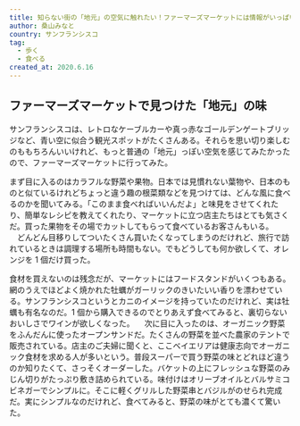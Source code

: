 ```yaml
---
title: 知らない街の「地元」の空気に触れたい！ファーマーズマーケットには情報がいっぱい
author: 桑山みなと
country: サンフランシスコ
tag:
  - 歩く
  - 食べる
created_at: 2020.6.16
---
```



## ファーマーズマーケットで見つけた「地元」の味

サンフランシスコは、レトロなケーブルカーや真っ赤なゴールデンゲートブリッジなど、青い空に似合う観光スポットがたくさんある。それらを思い切り楽しむのももちろんいいけれど、もっと普通の「地元」っぽい空気を感じてみたかったので、ファーマーズマーケットに行ってみた。

まず目に入るのはカラフルな野菜や果物。日本では見慣れない葉物や、日本のものと似ているけれどちょっと違う趣の根菜類などを見つけては、どんな風に食べるのかを聞いてみる。「このまま食べればいいんだよ」と味見をさせてくれたり、簡単なレシピを教えてくれたり、<Marker>マーケットに立つ店主たちはとても気さく</Marker>だ。買った果物をその場でカットしてもらって食べているお客さんもいる。
　どんどん目移りしてついたくさん買いたくなってしまうのだけれど、旅行で訪れているときは調理する場所も時間もない。でもどうしても何か欲しくて、オレンジを 1 個だけ買った。

食材を買えないのは残念だが、マーケットにはフードスタンドがいくつもある。網のうえでほどよく焼かれた牡蠣がガーリックのきいたいい香りを漂わせている。サンフランシスコというとカニのイメージを持っていたのだけれど、実は牡蠣も有名なのだ。1 個から購入できるのでとりあえず食べてみると、裏切らないおいしさでワインが欲しくなった。
　次に目に入ったのは、オーガニック野菜をふんだんに使ったオープンサンドだ。たくさんの野菜を並べた農家のテントで販売されている。店主のご夫婦に聞くと、ここベイエリアは健康志向でオーガニック食材を求める人が多いという。普段スーパーで買う野菜の味とどれほど違うのか知りたくて、さっそくオーダーした。バケットの上にフレッシュな野菜のみじん切りがたっぷり敷き詰められている。味付けはオリーブオイルとバルサミコビネガーでシンプルに。そこに軽くグリルした野菜串とバジルがのせられ完成だ。実にシンプルなのだけれど、食べてみると、野菜の味がとても濃くて驚いた。
